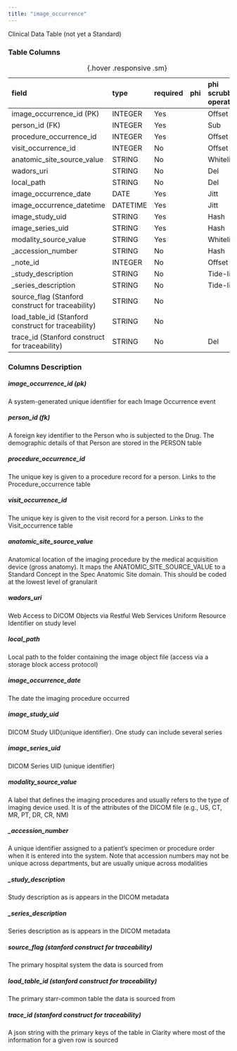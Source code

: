 ```yaml
---
title: "image_occurrence"
---
```


Clinical Data Table (not yet a Standard)

### Table Columns

| field                                               | type    | required   | phi   | phi scrubbing operation   |
|:----------------------------------------------------|:--------|:-----------|:------|:--------------------------|
| image_occurrence_id (PK)                            | INTEGER | Yes        |       | Offset                    |
| person_id (FK)                                      | INTEGER | Yes        |       | Sub                       |
| procedure_occurrence_id                             | INTEGER | Yes        |       | Offset                    |
| visit_occurrence_id                                 | INTEGER | No         |       | Offset                    |
| anatomic_site_source_value                          | STRING  | No         |       | Whitelist                 |
| wadors_uri                                          | STRING  | No         |       | Del                       |
| local_path                                          | STRING  | No         |       | Del                       |
| image_occurrence_date                               | DATE    | Yes        |       | Jitt                      |
| image_occurrence_datetime                           | DATETIME| Yes        |       | Jitt                      |
| image_study_uid                                     | STRING  | Yes        |       | Hash                      |
| image_series_uid                                    | STRING  | Yes        |       | Hash                      |
| modality_source_value                               | STRING  | Yes        |       | Whitelist                 |
| _accession_number                                   | STRING  | No         |       | Hash                      |
| _note_id                                            | INTEGER | No         |       | Offset                    |      
| _study_description                                  | STRING  | No         |       | Tide-lite                 |
| _series_description                                 | STRING  | No         |       | Tide-lite                |
| source_flag (Stanford construct for traceability)   | STRING  | No         |       |                           |
| load_table_id (Stanford construct for traceability) | STRING  | No         |       |                           |
| trace_id (Stanford construct for traceability)      | STRING  | No         |       | Del                       |

:  {.hover .responsive .sm}

### Columns Description


##### image_occurrence_id (pk)

A system-generated unique identifier for each Image Occurrence event

##### person_id (fk)

A foreign key identifier to the Person who is subjected to the Drug. The demographic details of that Person are stored in the PERSON table

##### procedure_occurrence_id

The unique key is given to a procedure record for a person. Links to the Procedure_occurrence table

##### visit_occurrence_id

The unique key is given to the visit record for a person. Links to the Visit_occurrence table

##### anatomic_site_source_value

Anatomical location of the imaging procedure by the medical acquisition device (gross anatomy). It maps the ANATOMIC_SITE_SOURCE_VALUE to a Standard Concept in the Spec Anatomic Site domain. This should be coded at the lowest level of granularit

##### wadors_uri

Web Access to DICOM Objects via Restful Web Services Uniform Resource Identifier on study level

##### local_path

Local path to the folder containing the image object file (access via a storage block
access protocol)

##### image_occurrence_date

The date the imaging procedure occurred

##### image_study_uid

DICOM Study UID(unique identifier). One study can include several series

##### image_series_uid

DICOM Series UID (unique identifier)

##### modality_source_value

A label that defines the imaging procedures and usually refers to the type of imaging device used. It is of the attributes of the DICOM file (e.g., US, CT, MR, PT, DR, CR, NM)

##### _accession_number

A unique identifier assigned to a patient's specimen or procedure order when it is entered into the system. Note that accession numbers may not be unique across departments, but are usually unique across modalities

##### _study_description

Study description as is appears in the DICOM metadata

##### _series_description

Series description as is appears in the DICOM metadata

##### source_flag (stanford construct for traceability)

The primary hospital system the data is sourced from

##### load_table_id (stanford construct for traceability) 

The primary starr-common table the data is sourced from

##### trace_id (stanford construct for traceability) 

A json string with the primary keys of the table in Clarity where most of the information for a given row is sourced
